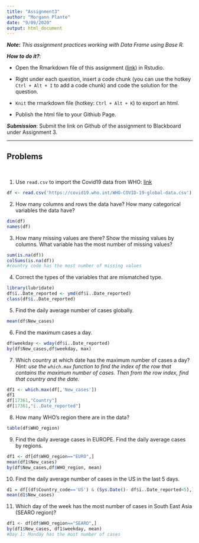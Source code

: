 ```yaml
---
title: "Assignment3"
author: "Morgann Plante"
date: "9/09/2020"
output: html_document
---
```


***Note*:** *This assignment practices working with Data Frame using Base R.*

***How to do it?***: 

- Open the Rmarkdown file of this assignment ([link](fa2020_assignment3.Rmd)) in Rstudio. 

- Right under each question, insert  a code chunk (you can use the hotkey `Ctrl + Alt + I` to add a code chunk) and code the solution for the question. 

- `Knit` the rmarkdown file (hotkey: `Ctrl + Alt + K`) to export an html.  

-  Publish the html file to your Githiub Page. 

***Submission***: Submit the link on Github of the assignment to Blackboard under Assignment 3. 

-------

Problems
-------
 \

1. Use `read.csv` to import the Covid19 data from WHO: [link](https://covid19.who.int/table)
```r
df <- read.csv('https://covid19.who.int/WHO-COVID-19-global-data.csv')
```

2. How many columns and rows the data have? How many categorical variables the data have?
```r
dim(df)
names(df)
```

3. How many missing values are there?  Show the missing values by columns.  What variable has the most number of missing values?
```r
sum(is.na(df))
colSums(is.na(df))
#country code has the most number of missing values
```

4. Correct the types of the variables that are mismatched type.
```r
library(lubridate)
df$ï..Date_reported <- ymd(df$ï..Date_reported)
class(df$ï..Date_reported)
```

5. Find the daily average number of cases globally.
```r
mean(df$New_cases)
```

6. Find the maximum cases a day.  
```r
df$weekday <- wday(df$ï..Date_reported)
by(df$New_cases,df$weekday, max)
```

7. Which country at which date has the maximum number of cases a day? *Hint:  use the `which.max` function to find the index of the row that contains the maximum number of cases. Then from the row index, find that country and the date. * 
```r
df1 <- which.max(df[,'New_cases'])
df1
df[17361,"Country"]
df[17361,"ï..Date_reported"]
```

8.  How many WHO's region there are in the data?
```r
table(df$WHO_region)
```

9.  Find the daily average cases in EUROPE. Find the daily average cases by regions.
```r
df1 <- df[df$WHO_region=="EURO",]
mean(df1$New_cases)
by(df$New_cases,df$WHO_region, mean)
```

10. Find the daily average number of cases in the US in the last 5 days. 
```r
d1 = df[(df$Country_code=='US') & (Sys.Date()- df$ï..Date_reported<5),]
mean(d1$New_cases)
```

11. Which day of the week has the most number of cases in South East Asia (SEARO region)?
```r
df1 <- df[df$WHO_region=="SEARO",]
by(df1$New_cases, df1$weekday, mean)
#Day 1: Monday has the most number of cases
```